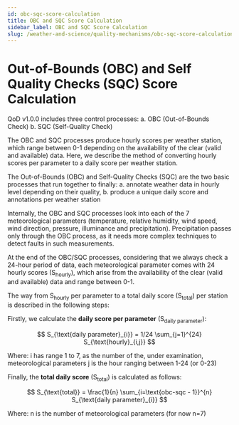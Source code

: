 ```yaml
---
id: obc-sqc-score-calculation
title: OBC and SQC Score Calculation
sidebar_label: OBC and SQC Score Calculation
slug: /weather-and-science/quality-mechanisms/obc-sqc-score-calculation.mdx
---
```


# Out-of-Bounds (OBC) and Self Quality Checks (SQC) Score Calculation

QoD v1.0.0 includes three control processes:
    a. OBC (Out-of-Bounds Check)
    b. SQC (Self-Quality Check)

The OBC and SQC processes produce hourly scores per weather station, which range between 0-1 depending on the availability of the clear (valid and available) data. Here, we describe the method of converting hourly scores per parameter to a daily score per weather station.

The Out-of-Bounds (OBC) and Self-Quality Checks (SQC) are the two basic processes that run together to finally: 
    a. annotate weather data in hourly level depending on their quality,
    b. produce a unique daily score and annotations per weather station

Internally, the OBC and SQC processes look into each of the 7 meteorological parameters (temperature, relative humidity, wind speed, wind direction, pressure, illuminance and precipitation). Precipitation passes only through the OBC process, as it needs more complex techniques to detect faults in such measurements.

At the end of the OBC/SQC processes, considering that we always check a 24-hour period of data, each meteorological parameter comes with 24 hourly scores (S<sub>hourly</sub>), which arise from the availability of the clear (valid and available) data and range between 0-1.

The way from S<sub>hourly</sub> per parameter to a total daily score (S<sub>total</sub>) per station is described in the following steps:


Firstly, we calculate the **daily score per parameter** (S<sub>daily parameter</sub>):

$$
S_{\text{daily parameter}_{i}} = 1/24 \sum_{j=1}^{24} S_{\text{hourly}_{i,j}}
$$

Where:
    i has range 1 to 7, as the number of the, under examination, meteorological parameters
    j is the hour ranging between 1-24 (or 0-23)

Finally, the **total daily score** (S<sub>total</sub>) is calculated as follows:

$$
S_{\text{total}} = \frac{1}{n} \sum_{i=\text{obc-sqc - 1}}^{n} S_{\text{daily parameter}_{i}}
$$

Where: 
    n is the number of meteorological parameters (for now n=7)